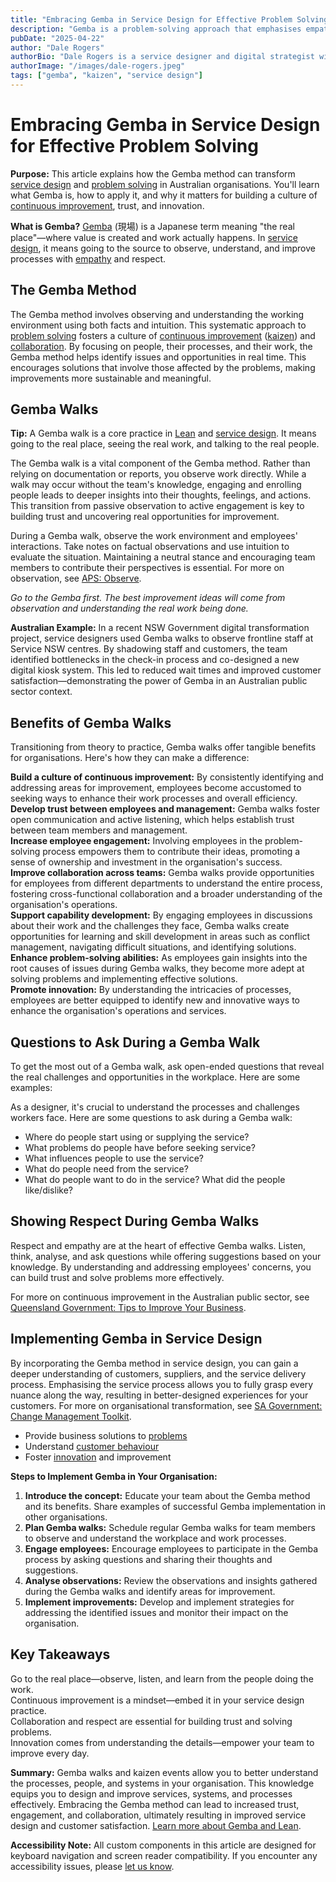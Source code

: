 ```yaml
---
title: "Embracing Gemba in Service Design for Effective Problem Solving"
description: "Gemba is a problem-solving approach that emphasises empathy and understanding within the workplace. It originated in the Japanese automotive industry and has become a cornerstone of continuous improvement and service design."
pubDate: "2025-04-22"
author: "Dale Rogers"
authorBio: "Dale Rogers is a service designer and digital strategist with a passion for continuous improvement, human-centred design, and organisational transformation. Dale works with public and private sector clients across Australia to embed empathy, collaboration, and quality culture in design practice, helping teams deliver better services and foster a culture of innovation."
authorImage: "/images/dale-rogers.jpeg"
tags: ["gemba", "kaizen", "service design"]
---
```



<div class="prose-article max-w-none text-lg leading-relaxed">

# Embracing Gemba in Service Design for Effective Problem Solving

<p><strong>Purpose:</strong> This article explains how the Gemba method can transform <a href="/articles/service-design-principles" class="text-primary underline hover:text-primary/80">service design</a> and <a href="/articles/problem-solving-in-practice" class="text-primary underline hover:text-primary/80">problem solving</a> in Australian organisations. You'll learn what Gemba is, how to apply it, and why it matters for building a culture of <a href="/articles/continuous-improvement-in-practice" class="text-primary underline hover:text-primary/80">continuous improvement</a>, trust, and innovation.</p>

<CalloutBox type="info" class="my-10">
  <p><strong>What is Gemba?</strong> <a href="https://www.lean.org/lexicon/gemba/" target="_blank" rel="noopener noreferrer" class="text-primary underline hover:text-primary/80">Gemba</a> (現場) is a Japanese term meaning "the real place"—where value is created and work actually happens. In <a href="/articles/service-design-principles" class="text-primary underline hover:text-primary/80">service design</a>, it means going to the source to observe, understand, and improve processes with <a href="https://www.ideou.com/blogs/inspiration/empathy-in-design-thinking" target="_blank" rel="noopener noreferrer" class="text-primary underline hover:text-primary/80">empathy</a> and respect.</p>
</CalloutBox>

<ImageWithCaption
  src="https://images.unsplash.com/photo-1464983953574-0892a716854b?auto=format&fit=crop&w=1200&q=80"
  alt="People observing a manufacturing process, representing Gemba in action."
  caption="People observing a process on the shop floor—a real-world example of Gemba in action. Photo by Fancycrave on Unsplash."
  class="my-14"
/>

## The Gemba Method

<p>The <span title="Japanese for 'the real place'">Gemba</span> method involves observing and understanding the working environment using both facts and intuition. This systematic approach to <a href="/articles/problem-solving-in-practice" class="text-primary underline hover:text-primary/80">problem solving</a> fosters a culture of <a href="/articles/continuous-improvement-in-practice" class="text-primary underline hover:text-primary/80">continuous improvement</a> (<a href="https://www.kaizen.com/kaizen-methodology/what-is-kaizen.html" target="_blank" rel="noopener noreferrer" class="text-primary underline hover:text-primary/80">kaizen</a>) and <a href="/articles/collaboration-in-design" class="text-primary underline hover:text-primary/80">collaboration</a>. By focusing on people, their processes, and their work, the Gemba method helps identify issues and opportunities in real time. This encourages solutions that involve those affected by the problems, making improvements more sustainable and meaningful.</p>

<div class="my-10"></div>

## Gemba Walks

<CalloutBox type="tip" class="my-10">
  <p><strong>Tip:</strong> A <span title="A structured visit to the place where work happens, to observe and learn">Gemba walk</span> is a core practice in <a href="https://www.lean.org/whatslean/" target="_blank" rel="noopener noreferrer" class="text-primary underline hover:text-primary/80">Lean</a> and <a href="/articles/service-design-principles" class="text-primary underline hover:text-primary/80">service design</a>. It means going to the real place, seeing the real work, and talking to the real people.</p>
</CalloutBox>

<p>The Gemba walk is a vital component of the Gemba method. Rather than relying on documentation or reports, you observe work directly. While a walk may occur without the team's knowledge, engaging and enrolling people leads to deeper insights into their thoughts, feelings, and actions. This transition from passive observation to active engagement is key to building trust and uncovering real opportunities for improvement.</p>

<p>During a Gemba walk, observe the work environment and employees' interactions. Take notes on factual observations and use intuition to evaluate the situation. Maintaining a neutral stance and encouraging team members to contribute their perspectives is essential. For more on observation, see <a href="https://www.apsc.gov.au/initiatives-and-programs/aps-professional-streams/hr-professional-stream/aps-hr-professional-capability-framework/observe" target="_blank" rel="noopener noreferrer" class="text-primary underline hover:text-primary/80">APS: Observe</a>.</p>

<QuoteBlock author="Taiichi Ohno">
  <p><em>Go to the Gemba first. The best improvement ideas will come from observation and understanding the real work being done.</em></p>
</QuoteBlock>

<CalloutBox type="info" class="my-10">
  <p><strong>Australian Example:</strong> In a recent NSW Government digital transformation project, service designers used Gemba walks to observe frontline staff at Service NSW centres. By shadowing staff and customers, the team identified bottlenecks in the check-in process and co-designed a new digital kiosk system. This led to reduced wait times and improved customer satisfaction—demonstrating the power of Gemba in an Australian public sector context.</p>
</CalloutBox>

<div class="my-10"></div>

## Benefits of Gemba Walks

<p>Transitioning from theory to practice, Gemba walks offer tangible benefits for organisations. Here's how they can make a difference:</p>

<div class="grid gap-6 md:grid-cols-2 mb-10">
  <Card>
    <div class="flex items-start gap-4">
      <Icon name="refresh" class="w-8 h-8 text-primary-green flex-shrink-0 mt-1" aria-label="Continuous improvement" />
      <div><strong>Build a culture of continuous improvement:</strong> By consistently identifying and addressing areas for improvement, employees become accustomed to seeking ways to enhance their work processes and overall efficiency.</div>
    </div>
  </Card>
  <Card>
    <div class="flex items-start gap-4">
      <Icon name="shield-check" class="w-8 h-8 text-primary-green flex-shrink-0 mt-1" aria-label="Trust" />
      <div><strong>Develop trust between employees and management:</strong> Gemba walks foster open communication and active listening, which helps establish trust between team members and management.</div>
    </div>
  </Card>
  <Card>
    <div class="flex items-start gap-4">
      <Icon name="face-smile" class="w-8 h-8 text-primary-green flex-shrink-0 mt-1" aria-label="Engagement" />
      <div><strong>Increase employee engagement:</strong> Involving employees in the problem-solving process empowers them to contribute their ideas, promoting a sense of ownership and investment in the organisation's success.</div>
    </div>
  </Card>
  <Card>
    <div class="flex items-start gap-4">
      <Icon name="users" class="w-8 h-8 text-primary-green flex-shrink-0 mt-1" aria-label="Collaboration" />
      <div><strong>Improve collaboration across teams:</strong> Gemba walks provide opportunities for employees from different departments to understand the entire process, fostering cross-functional collaboration and a broader understanding of the organisation's operations.</div>
    </div>
  </Card>
  <Card>
    <div class="flex items-start gap-4">
      <Icon name="academic-cap" class="w-8 h-8 text-primary-green flex-shrink-0 mt-1" aria-label="Capability development" />
      <div><strong>Support capability development:</strong> By engaging employees in discussions about their work and the challenges they face, Gemba walks create opportunities for learning and skill development in areas such as conflict management, navigating difficult situations, and identifying solutions.</div>
    </div>
  </Card>
  <Card>
    <div class="flex items-start gap-4">
      <Icon name="check-circle" class="w-8 h-8 text-primary-green flex-shrink-0 mt-1" aria-label="Problem solving" />
      <div><strong>Enhance problem-solving abilities:</strong> As employees gain insights into the root causes of issues during Gemba walks, they become more adept at solving problems and implementing effective solutions.</div>
    </div>
  </Card>
  <Card>
    <div class="flex items-start gap-4">
      <Icon name="sparkles" class="w-8 h-8 text-primary-green flex-shrink-0 mt-1" aria-label="Innovation" />
      <div><strong>Promote innovation:</strong> By understanding the intricacies of processes, employees are better equipped to identify new and innovative ways to enhance the organisation's operations and services.</div>
    </div>
  </Card>
</div>

<div class="my-10"></div>

## Questions to Ask During a Gemba Walk

<p>To get the most out of a Gemba walk, ask open-ended questions that reveal the real challenges and opportunities in the workplace. Here are some examples:</p>

<CalloutBox type="tip" class="my-10">
  <p>As a designer, it's crucial to understand the processes and challenges workers face. Here are some questions to ask during a Gemba walk:</p>
</CalloutBox>

<ul class="list-disc pl-6 mb-8">
  <li>Where do people start using or supplying the service?</li>
  <li>What problems do people have before seeking service?</li>
  <li>What influences people to use the service?</li>
  <li>What do people need from the service?</li>
  <li>What do people want to do in the service? What did the people like/dislike?</li>
</ul>

<div class="my-10"></div>

## Showing Respect During Gemba Walks

<p>Respect and empathy are at the heart of effective Gemba walks. Listen, think, analyse, and ask questions while offering suggestions based on your knowledge. By understanding and addressing employees' concerns, you can build trust and solve problems more effectively.</p>

<CalloutBox type="info" class="my-10">
  <p>For more on continuous improvement in the Australian public sector, see <a href="https://www.business.qld.gov.au/running-business/growing-business/tips-improve" target="_blank" rel="noopener noreferrer" class="text-primary underline hover:text-primary/80">Queensland Government: Tips to Improve Your Business</a>.</p>
</CalloutBox>

<div class="my-10"></div>

## Implementing Gemba in Service Design

<p>By incorporating the Gemba method in service design, you can gain a deeper understanding of customers, suppliers, and the service delivery process. Emphasising the service process allows you to fully grasp every nuance along the way, resulting in better-designed experiences for your customers. For more on organisational transformation, see <a href="https://www.publicsector.sa.gov.au/about/Resources-and-Publications/innovation-lab/the-tools/change-management-toolkit" target="_blank" rel="noopener noreferrer" class="text-primary underline hover:text-primary/80">SA Government: Change Management Toolkit</a>.</p>

<ul class="list-disc pl-6 mb-8">
  <li>Provide business solutions to <a href="/articles/problem-solving-in-practice" class="text-primary underline hover:text-primary/80">problems</a></li>
  <li>Understand <a href="/articles/customer-behaviour-in-service-design" class="text-primary underline hover:text-primary/80">customer behaviour</a></li>
  <li>Foster <a href="/articles/innovation-in-service-design" class="text-primary underline hover:text-primary/80">innovation</a> and improvement</li>
</ul>

<ImageWithCaption
  src="https://images.unsplash.com/photo-1515378791036-0648a3ef77b2?auto=format&fit=crop&w=1200&q=80"
  alt="Team collaborating on problem solving at a table, representing continuous improvement in an Australian workplace."
  caption="Team collaborating on problem solving—continuous improvement in action. Photo by Dylan Gillis on Unsplash."
  class="my-14"
/>

<CalloutBox type="info" class="my-10">
  <p><strong>Steps to Implement Gemba in Your Organisation:</strong></p>
  <ol class="list-decimal pl-6 mb-4">
    <li><strong>Introduce the concept:</strong> Educate your team about the Gemba method and its benefits. Share examples of successful Gemba implementation in other organisations.</li>
    <li><strong>Plan Gemba walks:</strong> Schedule regular Gemba walks for team members to observe and understand the workplace and work processes.</li>
    <li><strong>Engage employees:</strong> Encourage employees to participate in the Gemba process by asking questions and sharing their thoughts and suggestions.</li>
    <li><strong>Analyse observations:</strong> Review the observations and insights gathered during the Gemba walks and identify areas for improvement.</li>
    <li><strong>Implement improvements:</strong> Develop and implement strategies for addressing the identified issues and monitor their impact on the organisation.</li>
  </ol>
</CalloutBox>

<div class="my-16"></div>

## Key Takeaways

<div class="grid gap-6 md:grid-cols-2">
  <Card>
    <div class="flex items-start gap-4">
      <Icon name="eye" class="w-8 h-8 text-primary-green flex-shrink-0 mt-1" aria-label="Observe the real work" />
      <div>Go to the real place—observe, listen, and learn from the people doing the work.</div>
    </div>
  </Card>
  <Card>
    <div class="flex items-start gap-4">
      <Icon name="refresh" class="w-8 h-8 text-primary-green flex-shrink-0 mt-1" aria-label="Continuous improvement" />
      <div>Continuous improvement is a mindset—embed it in your service design practice.</div>
    </div>
  </Card>
  <Card>
    <div class="flex items-start gap-4">
      <Icon name="users" class="w-8 h-8 text-primary-green flex-shrink-0 mt-1" aria-label="Collaboration" />
      <div>Collaboration and respect are essential for building trust and solving problems.</div>
    </div>
  </Card>
  <Card>
    <div class="flex items-start gap-4">
      <Icon name="sparkles" class="w-8 h-8 text-primary-green flex-shrink-0 mt-1" aria-label="Innovation" />
      <div>Innovation comes from understanding the details—empower your team to improve every day.</div>
    </div>
  </Card>
</div>

<div class="my-16"></div>

<CalloutBox type="note" class="my-12">
  <p><strong>Summary:</strong> Gemba walks and kaizen events allow you to better understand the processes, people, and systems in your organisation. This knowledge equips you to design and improve services, systems, and processes effectively. Embracing the Gemba method can lead to increased trust, engagement, and collaboration, ultimately resulting in improved service design and customer satisfaction. <a href="https://www.lean.org/lexicon/gemba/" target="_blank" rel="noopener noreferrer" class="text-primary underline hover:text-primary/80">Learn more about Gemba and Lean</a>.</p>
</CalloutBox>

<CalloutBox type="info" class="my-10">
  <p><strong>Accessibility Note:</strong> All custom components in this article are designed for keyboard navigation and screen reader compatibility. If you encounter any accessibility issues, please <a href="/contact" class="text-primary underline hover:text-primary/80">let us know</a>.</p>
</CalloutBox>

</div>
